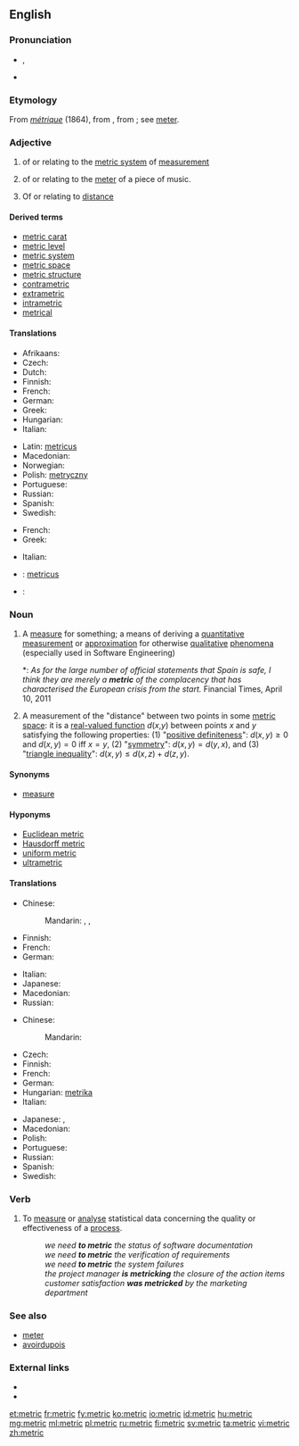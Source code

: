 ==English==
{{wikipedia}}

===Pronunciation===
* {{IPA|/ˈmɛt.ɹɪk/}}, {{X-SAMPA|/"mEt.r\Ik/}}
* {{hyphenation|met|ric}}

===Etymology===
From {{etyl|fr|en}} ''[[métrique]]'' (1864), from {{etyl|NL.|en}} {{term|metricus||pertaining to the system based on the meter}}, from {{term|metrum||a meter}}; see [[meter]].

===Adjective===
{{en-adj|-}}

# of or relating to the [[metric system]] of [[measurement]]
# {{context|music|lang=en}} of or relating to the [[meter]] of a piece of music.
# {{context|mathematics|physics|lang=en}} Of or relating to [[distance]]

====Derived terms====
* [[metric carat]]
* [[metric level]]
* [[metric system]]
* [[metric space]]
* [[metric structure]]
* [[contrametric]]
* [[extrametric]]
* [[intrametric]]
* [[metrical]]

====Translations====
{{trans-top|relating to metric system}}
* Afrikaans: {{t-|af|metriek}}
* Czech: {{t-|cs|metrický|m}}
* Dutch: {{t-|nl|metriek}}
* Finnish: {{t-|fi|metrinen}}
* French: {{t+|fr|métrique}}
* German: {{t+|de|metrisch}}
* Greek: {{t+|el|μετρικός|tr=metrikós}}
* Hungarian: {{t-|hu|metrikus}}
* Italian: {{t-|it|metrico}}
{{trans-mid}}
* Latin: [[metricus]]
* Macedonian: {{t-|mk|метрички|m|tr=métrički}}
* Norwegian: {{t+|no|metrisk}}
* Polish: [[metryczny]] {{m}}
* Portuguese: {{t+|pt|métrico|m}}
* Russian: {{t+|ru|метрический|tr=metríčeskij}}
* Spanish: {{t-|es|métrico}}
* Swedish: {{t+|sv|metrisk}}
{{trans-bottom}}

{{trans-top|relating to musical meter}}
* French: {{t+|fr|métrique}}
* Greek: {{t+|el|μετρικός|tr=metrikós}}
{{trans-mid}}
* Italian: {{t-|it|metrico}}
{{trans-bottom}}

{{checktrans-top}}
* {{ttbc|la}}: [[metricus]]
* {{ttbc|fa}}: {{t|fa|متریک|tr=metrik}}
{{trans-bottom}}

===Noun===
{{en-noun}}

# A [[measure]] for something; a means of deriving a [[quantitative]] [[measurement]] or [[approximation]] for otherwise [[qualitative]] [[phenomena]] (especially used in Software Engineering)
#*: ''As for the large number of official statements that Spain is safe, I think they are merely a '''metric''' of the complacency that has characterised the European crisis from the start.'' Financial Times, April 10, 2011
# {{context|mathematics|lang=en}} A measurement of the "distance" between two points in some [[metric space]]: it is a [[real-valued function]] ''d''(''x'',''y'') between points ''x'' and ''y'' satisfying the following properties: (1) "[[positive definiteness]]": <math> d(x,y) \ge 0 </math> and <math> d(x,y) = 0 \mbox{ iff } x=y </math>, (2) "[[symmetric|symmetry]]": <math> d(x,y) = d(y,x) </math>, and (3) "[[triangle inequality]]": <math> d(x,y) \le d(x,z) + d(z,y) </math>.

====Synonyms====
* [[measure]]

====Hyponyms====
* [[Euclidean metric]]
* [[Hausdorff metric]]
* [[uniform metric]]
* [[ultrametric]]

====Translations====
{{trans-top|measure for something}}
* Chinese:
*: Mandarin: {{t|cmn|度量|tr=dùliàng|sc=Hani}}, {{t|cmn|計量|sc=Hani}}, {{t|cmn|计量|tr=jìliàng|sc=Hani}}
* Finnish: {{t+|fi|mittari}}
* French: {{t+|fr|métrique|f}}
* German: {{t+|de|Metrik|f}}
{{trans-mid}}
* Italian: {{t+|it|metrica|f}}
* Japanese: {{t-|ja|計量|tr=けいりょう, keiryō|sc=Jpan}}
* Macedonian: {{t-|mk|метрика|f|tr=métrika}}
* Russian: {{t+|ru|метрика|f|tr=métrika|sc=Cyrl}}
{{trans-bottom}}

{{trans-top|notion in mathematics}}
* Chinese:
*: Mandarin: {{t|cmn|度量|tr=dùliàng|sc=Hani}}
* Czech: {{t-|cs|metrika|f}}
* Finnish: {{t-|fi|metriikka}}
* French: {{t+|fr|métrique|f}}
* German: {{t+|de|Metrik|f}}
* Hungarian: [[metrika]]
* Italian: {{t+|it|metrica|f}}
{{trans-mid}}
* Japanese: {{t-|ja|計量|tr=けいりょう, keiryō|sc=Jpan}}, {{t-|ja|メトリック|tr=metorikku|sc=Jpan}}
* Macedonian: {{t-|mk|метрика|f|tr=métrika}}
* Polish: {{t+|pl|metryka|f}}
* Portuguese: {{t+|pt|métrica|f}}
* Russian: {{t+|ru|метрика|f|tr=métrika}}
* Spanish: {{t-|es|métrica|f}}
* Swedish: {{t+|sv|metrik|c}}
{{trans-bottom}}

===Verb===
{{en-verb|not used|metricking|metricked}}

# {{context|transitive|aerospace, systems engineering|lang=en}} To [[measure]] or [[analyse]] statistical data concerning the quality or effectiveness of a [[process]].
#: ''we need '''to metric''' the status of software documentation''
#: ''we need '''to metric''' the verification of requirements''
#: ''we need '''to metric''' the system failures''
#: ''the project manager '''is metricking''' the closure of the action items''
#: ''customer satisfaction '''was metricked''' by the marketing department''

===See also===
* [[meter]]
* [[avoirdupois]]

===External links===
* {{R:Webster 1913}}
* {{R:Century 1911}}

[[et:metric]]
[[fr:metric]]
[[fy:metric]]
[[ko:metric]]
[[io:metric]]
[[id:metric]]
[[hu:metric]]
[[mg:metric]]
[[ml:metric]]
[[pl:metric]]
[[ru:metric]]
[[fi:metric]]
[[sv:metric]]
[[ta:metric]]
[[vi:metric]]
[[zh:metric]]